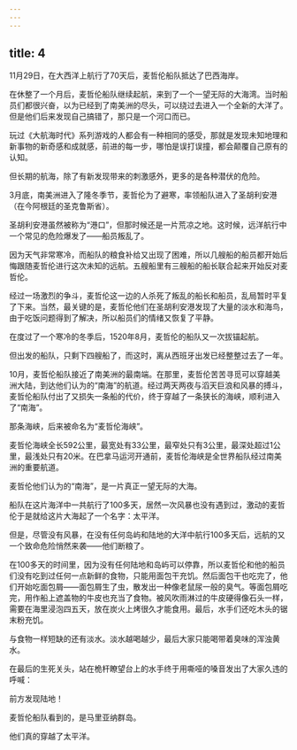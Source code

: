 ```yaml
---
---
---
```

title: 4
---



11月29日，在大西洋上航行了70天后，麦哲伦船队抵达了巴西海岸。

在休整了一个月后，麦哲伦船队继续起航，来到了一个一望无际的大海湾。当时船员们都很兴奋，以为已经到了南美洲的尽头，可以绕过去进入一个全新的大洋了。但是他们后来发现自己搞错了，那只是一个河口而已。

玩过《大航海时代》系列游戏的人都会有一种相同的感受，那就是发现未知地理和新事物的新奇感和成就感，前进的每一步，哪怕是误打误撞，都会颠覆自己原有的认知。

但长期的航海，除了有新发现带来的刺激感外，更多的是各种潜伏的危险。

3月底，南美洲进入了隆冬季节，麦哲伦为了避寒，率领船队进入了圣胡利安港（在今阿根廷的圣克鲁斯省）。

圣胡利安港虽然被称为“港口”，但那时候还是一片荒凉之地。这时候，远洋航行中一个常见的危险爆发了——船员叛乱了。

因为天气非常寒冷，而船队的粮食补给又出现了困难，所以几艘船的船员都开始后悔跟随麦哲伦进行这次未知的远航。五艘船里有三艘船的船长联合起来开始反对麦哲伦。

经过一场激烈的争斗，麦哲伦这一边的人杀死了叛乱的船长和船员，乱局暂时平复了下来。当然，最关键的是，麦哲伦他们在圣胡利安港发现了大量的淡水和海鸟，由于吃饭问题得到了解决，所以船员们的情绪又恢复了平静。

在度过了一个寒冷的冬季后，1520年8月，麦哲伦的船队又一次拔锚起航。

但出发的船队，只剩下四艘船了，而这时，离从西班牙出发已经整整过去了一年。

10月，麦哲伦船队接近了南美洲的最南端。在那里，麦哲伦苦苦寻觅可以穿越美洲大陆，到达他们认为的“南海”的航道。经过两天两夜与滔天巨浪和风暴的搏斗，麦哲伦船队付出了又损失一条船的代价，终于穿越了一条狭长的海峡，顺利进入了“南海”。

那条海峡，后来被命名为“麦哲伦海峡”。

麦哲伦海峡全长592公里，最宽处有33公里，最窄处只有3公里，最深处超过1公里，最浅处只有20米。在巴拿马运河开通前，麦哲伦海峡是全世界船队经过南美洲的重要航道。

麦哲伦他们认为的“南海”，是一片真正一望无际的大海。

船队在这片海洋中一共航行了100多天，居然一次风暴也没有遇到过，激动的麦哲伦于是就给这片大海起了一个名字：太平洋。

但是，尽管没有风暴，在没有任何岛屿和陆地的大洋中航行100多天后，远航的又一个致命危险悄然来袭——他们断粮了。

在100多天的时间里，因为没有任何陆地和岛屿可以停靠，所以麦哲伦和他的船员们没有吃到过任何一点新鲜的食物，只能用面包干充饥。然后面包干也吃完了，他们开始吃面包屑——面包屑生了虫，散发出一种像老鼠尿一般的臭气。等面包屑吃完，用作船上遮盖物的牛皮也充当了食物。被风吹雨淋过的牛皮硬得像石头一样，需要在海里浸泡四五天，放在炭火上烤很久才能食用。最后，水手们还吃木头的锯末粉充饥。

与食物一样短缺的还有淡水。淡水越喝越少，最后大家只能喝带着臭味的浑浊黄水。

在最后的生死关头，站在桅杆瞭望台上的水手终于用嘶哑的嗓音发出了大家久违的呼喊：

前方发现陆地！

麦哲伦船队看到的，是马里亚纳群岛。

他们真的穿越了太平洋。